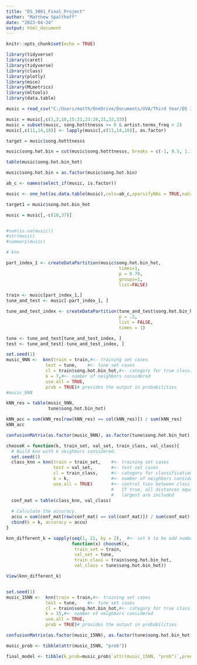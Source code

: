 ---
title: "DS_3001_Final_Project"
author: "Matthew Spalthoff"
date: "2023-04-24"
output: html_document
---

```{r setup, include=FALSE}
knitr::opts_chunk$set(echo = TRUE)
```

```{r, include=FALSE}
library(tidyverse)
library(caret)
library(tidyverse)
library(class)
library(plotly)
library(mice)
library(MLmetrics)
library(mltools)
library(data.table)
```

```{r}
music = read_csv("C:/Users/matth/OneDrive/Documents/UVA/Third Year/DS 3001/DS 3001/data/music.csv")

music = music[,c(1,2,10,15:21,23:28,31,32,33)]
music = subset(music, song.hotttnesss >= 0 & artist.terms_freq < 2)
music[,c(11,14,18)] <- lapply(music[,c(11,14,18)], as.factor)

target = music$song.hotttnesss

music$song.hot.bin = cut(music$song.hotttnesss, breaks = c(-1, 0.5, 1.1), labels = c("not", "hot"))

table(music$song.hot.bin_hot)

music$song.hot.bin = as.factor(music$song.hot.bin)

ab_c <- names(select_if(music, is.factor))

music <- one_hot(as.data.table(music),cols=ab_c,sparsifyNAs = TRUE,naCols = FALSE,dropCols = TRUE,dropUnusedLevels = TRUE)

target1 = music$song.hot.bin_hot

music = music[,-c(10,37)]


#sum(is.na(music))
#str(music)
#summary(music)
```

```{r}
# knn

part_index_1 <- createDataPartition(music$song.hot.bin_hot,
                                           times=1,
                                           p = 0.70,
                                           groups=1,
                                           list=FALSE)

train <- music[part_index_1,]
tune_and_test <- music[-part_index_1, ]

tune_and_test_index <- createDataPartition(tune_and_test$song.hot.bin_hot,
                                           p = .5,
                                           list = FALSE,
                                           times = 1)

tune <- tune_and_test[tune_and_test_index, ]
test <- tune_and_test[-tune_and_test_index, ]

set.seed(1)
music_9NN <-  knn(train = train,#<- training set cases
               test = tune,    #<- tune set cases
               cl = train$song.hot.bin_hot,#<- category for true classification
               k = 7,#<- number of neighbors considered
               use.all = TRUE,
               prob = TRUE)# provides the output in probabilities 
#music_9NN

kNN_res = table(music_9NN,
                tune$song.hot.bin_hot)

kNN_acc = sum(kNN_res[row(kNN_res) == col(kNN_res)]) / sum(kNN_res)
kNN_acc

confusionMatrix(as.factor(music_9NN), as.factor(tune$song.hot.bin_hot), positive = "1", dnn=c("Prediction", "Actual"), mode = "sens_spec")
```

```{r}
chooseK = function(k, train_set, val_set, train_class, val_class){
  # Build knn with k neighbors considered.
  set.seed(1)
  class_knn = knn(train = train_set,    #<- training set cases
                  test = val_set,       #<- test set cases
                  cl = train_class,     #<- category for classification
                  k = k,                #<- number of neighbors considered
                  use.all = TRUE)       #<- control ties between class assignments
                                        #   If true, all distances equal to the kth 
                                        #   largest are included
  conf_mat = table(class_knn, val_class)
  
  # Calculate the accuracy.
  accu = sum(conf_mat[row(conf_mat) == col(conf_mat)]) / sum(conf_mat)                         
  cbind(k = k, accuracy = accu)
}

knn_different_k = sapply(seq(1, 21, by = 2),  #<- set k to be odd number from 1 to 21
                         function(x) chooseK(x, 
                          train_set = train,
                          val_set = tune,
                          train_class = train$song.hot.bin_hot,
                          val_class = tune$song.hot.bin_hot))

View(knn_different_k)


set.seed(1)
music_15NN <-  knn(train = train,#<- training set cases
               test = tune,    #<- tune set cases
               cl = train$song.hot.bin_hot,#<- category for true classification
               k = 15,#<- number of neighbors considered
               use.all = TRUE,
               prob = TRUE)# provides the output in probabilities 

confusionMatrix(as.factor(music_15NN), as.factor(tune$song.hot.bin_hot), positive = "1", dnn=c("Prediction", "Actual"), mode = "sens_spec")
```

```{r}
music_prob <- tibble(attr(music_15NN, "prob"))

final_model <- tibble(k_prob=music_prob$`attr(music_15NN, "prob")`,pred=music_15NN,target=tune$song.hot.bin_hot)




```











